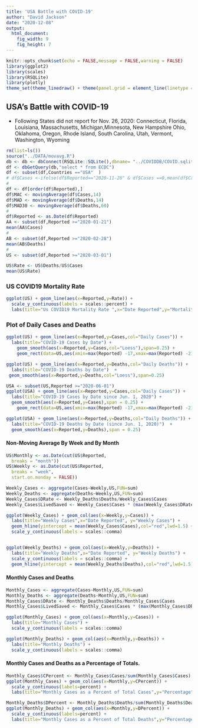 ```yaml
---
title: 'USA Battle with COVID-19'
author: "David Jackson"
date: "2020-12-08"
output: 
  html_document: 
    fig_width: 9
    fig_height: 7
---
```


```r
knitr::opts_chunk$set(echo = FALSE,message = FALSE,warning = FALSE)
library(ggplot2)
library(scales)
library(RSQLite)
library(plotly)
theme_set(theme_linedraw() + theme(panel.grid = element_line(linetype = 'dashed')))

```

## USA's Battle with COVID-19
* Following States did not report for Nov. 26, 2020:
Connecticut, Florida, Louisiana, Massachusetts, Michigan,Minnesota, New Hampshire Ohio, Oklahoma, Oregon, Rhode Island, South Carolina, Utah, Vermont, Washington, Wyoming

```r
rm(list=ls())
source("../DATA/movavg.R")
db <- db <- dbConnect(RSQLite::SQLite(),dbname= "../COVIDDB/COVID.sqlite3")
df <- dbGetQuery(db,"select * from ECDC")
df <- subset(df,Countries =="USA"  )
# df$Cases <-ifelse(df$Reported=="2020-11-26" & df$Cases ==0,mean(df$Cases),df$Cases)
#
df <- df[order(df$Reported),]
df$MAC <- movingAverage(df$Cases,14)
df$MAD <- movingAverage(df$Deaths,14)
df$MAD30 <- movingAverage(df$Deaths,60)
#
df$Reported <- as.Date(df$Reported)
AA <- subset(df,Reported >="2020-01-21")
mean(AA$Cases)
#
AB <- subset(df,Reported >="2020-02-28")
mean(AB$Deaths)
#
US <- subset(df,Reported >="2020-03-01")

US$Rate <- US$Deaths/US$Cases
mean(US$Rate)
```

### US COVID19 Mortality Rate

```r
ggplot(US) + geom_line(aes(x=Reported,y=Rate)) +
  scale_y_continuous(labels = scales::percent) +
  labs(title="Us COVID19 Mortality Rate ",x="Date Reported",y="Mortality Rate") + geom_hline(yintercept = 0.035,col="red",lwd=1.5)

```

### Plot of Daily Cases and Deaths

```r
ggplot(US) + geom_line(aes(x=Reported,y=Cases,col="Daily Cases")) +
  labs(title="COVID-19 Cases by Date") +
    geom_smooth(aes(x=Reported,y=Cases,col="Loess"),span=0.25) +
    geom_rect(data=US,aes(xmin=max(Reported) -17,xmax=max(Reported) -21,ymin=min(Cases),ymax=max(Cases)), alpha= 0.01,fill="grey")
```
```r
ggplot(US) + geom_line(aes(x=Reported,y=Deaths,col="Daily Deaths")) +
  labs(title="COVID-19 Deaths by Date")  +
 geom_smooth(aes(x=Reported,y=Deaths,col="Loess"),span=0.25)
```
```r
USA <- subset(US,Reported >="2020-06-01")
ggplot(USA) + geom_line(aes(x=Reported,y=Cases,col="Daily Cases")) +
  labs(title="COVID-19 Cases by Date since Jun. 1, 2020") +
  geom_smooth(aes(x=Reported,y=Cases),span = 0.25) +
    geom_rect(data=US,aes(xmin=max(Reported) -17,xmax=max(Reported) -21,ymin=min(Cases),ymax=max(Cases)), alpha= 0.01,fill="grey")

ggplot(USA) + geom_line(aes(x=Reported,y=Deaths,col="Daily Deaths")) +
  labs(title="COVID-19 Deaths by Date (since Jun. 1, 2020)")  +
  geom_smooth(aes(x=Reported,y=Deaths),span = 0.25)
```

#### Non-Moving Average By Week and By Month

```r
US$Monthly <- as.Date(cut(US$Reported,
  breaks = "month"))
US$Weekly <- as.Date(cut(US$Reported,
  breaks = "week",
  start.on.monday = FALSE))

```
```r
Weekly_Cases <- aggregate(Cases~Weekly,US,FUN=sum)
Weekly_Deaths <- aggregate(Deaths~Weekly,US,FUN=sum)
Weekly_Cases$DRate <- Weekly_Deaths$Deaths/Weekly_Cases$Cases
Weekly_Cases$LivedSaved <- Weekly_Cases$Cases * (max(Weekly_Cases$DRate) - Weekly_Cases$DRate) * 100

```
```r
ggplot(Weekly_Cases) + geom_col(aes(x=Weekly,y=Cases)) + 
  labs(title="Weekly Cases",x="Date Reported", y="Weekly Cases") +
  geom_hline(yintercept = mean(Weekly_Cases$Cases),col="red",lwd=1.5) +
  scale_y_continuous(labels = scales::comma) 


ggplot(Weekly_Deaths) + geom_col(aes(x=Weekly,y=Deaths)) + 
  labs(title="Weekly Deaths",x="Date Reported", y="Weekly Deaths") +
  scale_y_continuous(labels = scales::comma) +
  geom_hline(yintercept = mean(Weekly_Deaths$Deaths),col="red",lwd=1.5)
``` 

#### Monthly Cases and Deaths

```r

Monthly_Cases <- aggregate(Cases~Monthly,US,FUN=sum)
Monthly_Deaths <- aggregate(Deaths~Monthly,US,FUN=sum)
Monthly_Cases$DRate <- Monthly_Deaths$Deaths/Monthly_Cases$Cases
Monthly_Cases$LivedSaved <- Monthly_Cases$Cases * (max(Monthly_Cases$DRate) - Monthly_Cases$DRate) * 100
```
```r
ggplot(Monthly_Cases) + geom_col(aes(x=Monthly,y=Cases)) +
  labs(title="Monthly Cases") +
  scale_y_continuous(labels = scales::comma)

ggplot(Monthly_Deaths) + geom_col(aes(x=Monthly,y=Deaths)) +
  labs(title="Monthly Deaths") +
  scale_y_continuous(labels = scales::comma)
```

#### Monthly Cases and Deaths as a Percentage of Totals.

```r
Monthly_Cases$CPercent <- Monthly_Cases$Cases/sum(Monthly_Cases$Cases)
ggplot(Monthly_Cases) + geom_col(aes(x=Monthly,y=CPercent)) +
  scale_y_continuous(labels=percent) +
  labs(title="Monthly Cases as a Percent of Total Cases",y="Percentage")
```
```r
Monthly_Deaths$DPercent <- Monthly_Deaths$Deaths/sum(Monthly_Deaths$Deaths)
ggplot(Monthly_Deaths) + geom_col(aes(x=Monthly,y=DPercent)) +
  scale_y_continuous(labels=percent) +
  labs(title="Monthly Cases as a Percent of Total Deaths",y="Percentage")
```


